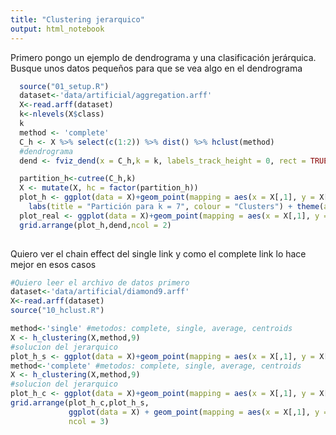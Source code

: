 ```yaml
---
title: "Clustering jerarquico"
output: html_notebook
---
```

Primero pongo un ejemplo de dendrograma y una clasificación jerárquica. Busque unos datos pequeños para que se vea algo en el dendrograma
```r
  source("01_setup.R")
  dataset<-'data/artificial/aggregation.arff'
  X<-read.arff(dataset)
  k<-nlevels(X$class)
  k
  method <- 'complete'
  C_h <- X %>% select(c(1:2)) %>% dist() %>% hclust(method)
  #dendrograma
  dend <- fviz_dend(x = C_h,k = k, labels_track_height = 0, rect = TRUE)

  partition_h<-cutree(C_h,k)
  X <- mutate(X, hc = factor(partition_h))
  plot_h <- ggplot(data = X)+geom_point(mapping = aes(x = X[,1], y = X[,2], color = hc)) +
    labs(title = "Partición para k = 7", colour = "Clusters") + theme(axis.title = element_blank())
  plot_real <- ggplot(data = X)+geom_point(mapping = aes(x = X[,1], y = X[,2], color = class)) + labs(title = "Real Data Distribution", colour = "Clusters") + theme(axis.title.x = element_blank(), axis.title.y = element_blank())
  grid.arrange(plot_h,dend,ncol = 2)
 
```
Quiero ver el chain effect del single link y como el complete link lo hace mejor en esos casos

```r

#Quiero leer el archivo de datos primero
dataset<-'data/artificial/diamond9.arff'
X<-read.arff(dataset)
source("10_hclust.R")

method<-'single' #metodos: complete, single, average, centroids
X <- h_clustering(X,method,9)
#solucion del jerarquico
plot_h_s <- ggplot(data = X)+geom_point(mapping = aes(x = X[,1], y = X[,2], color = hc)) + labs(colour = "Clusters", title = "Single Link") + theme(axis.title = element_blank())
method<-'complete' #metodos: complete, single, average, centroids
X <- h_clustering(X,method,9)
#solucion del jerarquico
plot_h_c <- ggplot(data = X)+geom_point(mapping = aes(x = X[,1], y = X[,2], color = hc)) + labs(colour = "Clusters", title = "Complete Link") + theme(axis.title = element_blank())
grid.arrange(plot_h_c,plot_h_s,
             ggplot(data = X) + geom_point(mapping = aes(x = X[,1], y = X[,2], color = class)) + labs(colour = "Clusters", title = "Real Data Distribution") + theme(axis.title = element_blank()),
             ncol = 3)
```